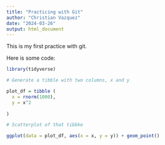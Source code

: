 ```yaml
---
title: "Practicing with Git"
author: "Christian Vazquez"
date: "2024-03-26"
output: html_document
---
```


This is my first practice with git.

Here is some code:

```r
library(tidyverse)

# Generate a tibble with two columns, x and y

plot_df = tibble (
  x = rnorm(1000),
  y = x^2
  
)

# Scatterplot of that tibbke

ggplot(data = plot_df, aes(x = x, y = y)) + geom_point()
```

